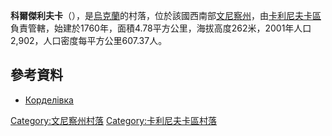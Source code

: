 {{coord|49|31|11|N|28|32|47|E|scale:30000|display=title}}

'''科爾傑利夫卡'''（{{lang-uk|Корделівка}}），是[[烏克蘭|烏克蘭]]的村落，位於該國西南部[[文尼察州|文尼察州]]，由[[卡利尼夫卡區|卡利尼夫卡區]]負責管轄，始建於1760年，面積4.78平方公里，海拔高度262米，2001年人口2,902，人口密度每平方公里607.37人。

==參考資料==
* [http://w1.c1.rada.gov.ua/pls/z7502/A005?rdat1=27.07.2013&rf7571=1917 Корделівка]

[[Category:文尼察州村落|Category:文尼察州村落]]
[[Category:卡利尼夫卡區村落|Category:卡利尼夫卡區村落]]


{{Vinnytsia-geo-stub}}